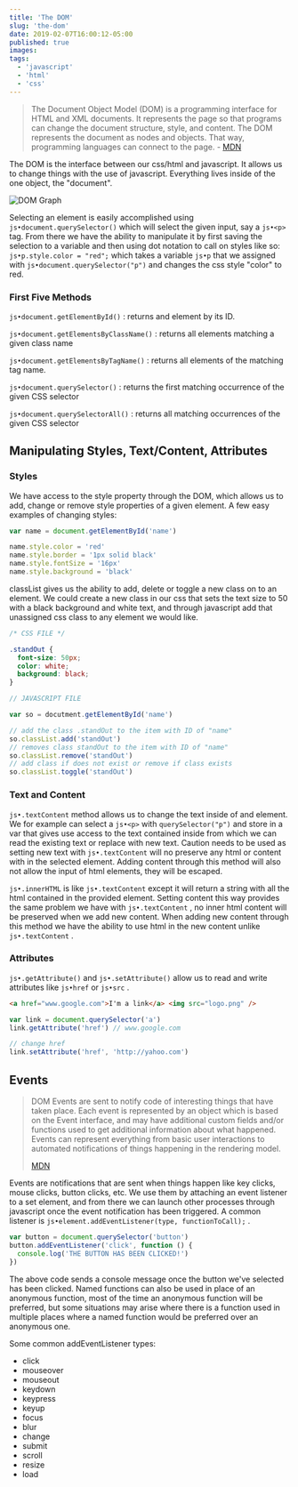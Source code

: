 ```yaml
---
title: 'The DOM'
slug: 'the-dom'
date: 2019-02-07T16:00:12-05:00
published: true
images:
tags:
  - 'javascript'
  - 'html'
  - 'css'
---
```


> The Document Object Model (DOM) is a programming interface for HTML and XML documents. It represents the page so that programs can change the document structure, style, and content. The DOM represents the document as nodes and objects. That way, programming languages can connect to the page.
> \- [MDN](https://developer.mozilla.org/en-US/docs/Web/API/Document_Object_Model/Introduction)

The DOM is the interface between our css/html and javascript. It allows us to change things with the use of javascript. Everything lives inside of the one object, the "document".

![DOM Graph](./dom_graph.gif)

Selecting an element is easily accomplished using `js•document.querySelector()` which will select the given input, say a `js•<p>` tag. From there we have the ability to manipulate it by first saving the selection to a variable and then using dot notation to call on styles like so: `js•p.style.color = "red";` which takes a variable `js•p` that we assigned with `js•document.querySelector("p")` and changes the css style "color" to red.

### First Five Methods

`js•document.getElementById()`
: returns and element by its ID.

`js•document.getElementsByClassName()`
: returns all elements matching a given class name

`js•document.getElementsByTagName()`
: returns all elements of the matching tag name.

`js•document.querySelector()`
: returns the first matching occurrence of the given CSS selector

`js•document.querySelectorAll()`
: returns all matching occurrences of the given CSS selector

## Manipulating Styles, Text/Content, Attributes

### Styles

We have access to the style property through the DOM, which allows us to add, change or remove style properties of a given element. A few easy examples of changing styles:

```javascript
var name = document.getElementById('name')

name.style.color = 'red'
name.style.border = '1px solid black'
name.style.fontSize = '16px'
name.style.background = 'black'
```

classList gives us the ability to add, delete or toggle a new class on to an element. We could create a new class in our css that sets the text size to 50 with a black background and white text, and through javascript add that unassigned css class to any element we would like.

```css
/* CSS FILE */

.standOut {
  font-size: 50px;
  color: white;
  background: black;
}
```

```javascript
// JAVASCRIPT FILE

var so = docutment.getElementById('name')

// add the class .standOut to the item with ID of "name"
so.classList.add('standOut')
// removes class standOut to the item with ID of "name"
so.classList.remove('standOut')
// add class if does not exist or remove if class exists
so.classList.toggle('standOut')
```

### Text and Content

`js•.textContent` method allows us to change the text inside of and element. We for example can select a `js•<p>` with `querySelector("p")` and store in a var that gives use access to the text contained inside from which we can read the existing text or replace with new text. Caution needs to be used as setting new text with `js•.textContent` will no preserve any html or content with in the selected element. Adding content through this method will also not allow the input of html elements, they will be escaped.

`js•.innerHTML` is like `js•.textContent` except it will return a string with all the html contained in the provided element. Setting content this way provides the same problem we have with `js•.textContent` , no inner html content will be preserved when we add new content. When adding new content through this method we have the ability to use html in the new content unlike `js•.textContent` .

### Attributes

`js•.getAttribute()` and `js•.setAttribute()` allow us to read and write attributes like `js•href` or `js•src` .

```html
<a href="www.google.com">I'm a link</a> <img src="logo.png" />
```

```javascript
var link = document.querySelector('a')
link.getAttribute('href') // www.google.com

// change href
link.setAttribute('href', 'http://yahoo.com')
```

## Events

> DOM Events are sent to notify code of interesting things that have taken place. Each event is represented by an object which is based on the Event interface, and may have additional custom fields and/or functions used to get additional information about what happened. Events can represent everything from basic user interactions to automated notifications of things happening in the rendering model.
>
> [MDN](https://developer.mozilla.org/en-US/docs/Web/Events)

Events are notifications that are sent when things happen like key clicks, mouse clicks, button clicks, etc. We use them by attaching an event listener to a set element, and from there we can launch other processes through javascript once the event notification has been triggered. A common listener is `js•element.addEventListener(type, functionToCall);` .

```javascript
var button = document.querySelector('button')
button.addEventListener('click', function () {
  console.log('THE BUTTON HAS BEEN CLICKED!')
})
```

The above code sends a console message once the button we've selected has been clicked. Named functions can also be used in place of an anonymous function, most of the time an anonymous function will be preferred, but some situations may arise where there is a function used in multiple places where a named function would be preferred over an anonymous one.

Some common addEventListener types:

- click
- mouseover
- mouseout
- keydown
- keypress
- keyup
- focus
- blur
- change
- submit
- scroll
- resize
- load
